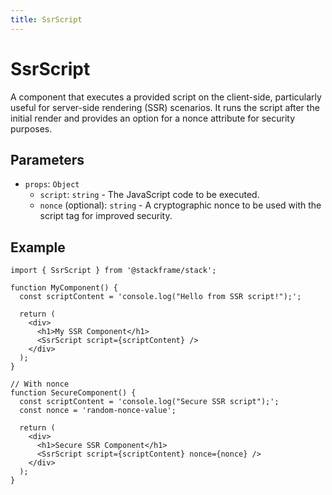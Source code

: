 ```yaml
---
title: SsrScript
---
```


# SsrScript

A component that executes a provided script on the client-side, particularly useful for server-side rendering (SSR) scenarios. It runs the script after the initial render and provides an option for a nonce attribute for security purposes.

## Parameters

- `props`: `Object`
  - `script`: `string` - The JavaScript code to be executed.
  - `nonce` (optional): `string` - A cryptographic nonce to be used with the script tag for improved security.

## Example

```tsx
import { SsrScript } from '@stackframe/stack';

function MyComponent() {
  const scriptContent = 'console.log("Hello from SSR script!");';

  return (
    <div>
      <h1>My SSR Component</h1>
      <SsrScript script={scriptContent} />
    </div>
  );
}

// With nonce
function SecureComponent() {
  const scriptContent = 'console.log("Secure SSR script");';
  const nonce = 'random-nonce-value';

  return (
    <div>
      <h1>Secure SSR Component</h1>
      <SsrScript script={scriptContent} nonce={nonce} />
    </div>
  );
}
```